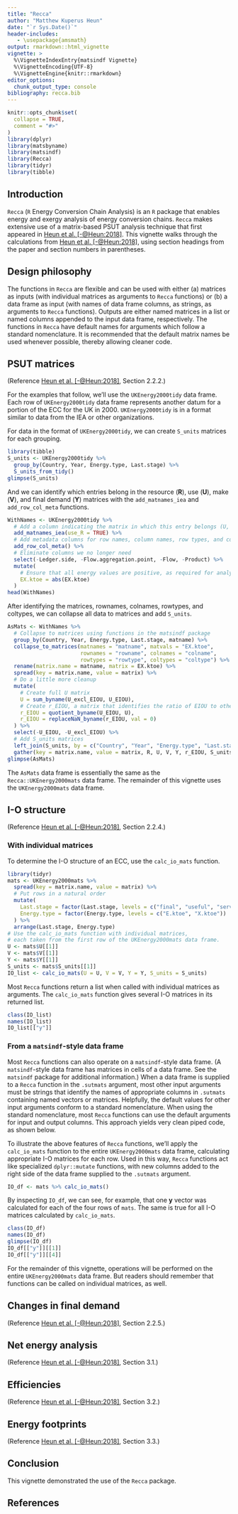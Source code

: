 ```yaml
---
title: "Recca"
author: "Matthew Kuperus Heun"
date: "`r Sys.Date()`"
header-includes:
   - \usepackage{amsmath}
output: rmarkdown::html_vignette
vignette: >
  %\VignetteIndexEntry{matsindf Vignette}
  %\VignetteEncoding{UTF-8}
  %\VignetteEngine{knitr::rmarkdown}
editor_options: 
  chunk_output_type: console
bibliography: recca.bib
---
```


```r
knitr::opts_chunk$set(
  collapse = TRUE,
  comment = "#>"
)
library(dplyr)
library(matsbyname)
library(matsindf)
library(Recca)
library(tidyr)
library(tibble)
```

<!-- Establish some helpful LaTeX shortcuts for equations -->
\newcommand{\transpose}[1]{#1^\mathrm{T}}
\newcommand{\inverse}[1]{#1^{\mathrm{-}1}}
\newcommand{\mat}[1]{\mathbf{#1}}
\newcommand{\colvec}[1]{\mathbf{#1}}
\newcommand{\rowvec}[1]{\transpose{\colvec{#1}}}
\newcommand{\inversetranspose}[1]{\transpose{\left( \inverse{\mat{#1}} \right)}}
\newcommand{\transposeinverse}[1]{\inverse{\left( \transpose{\mat{#1}} \right)}}
\newcommand{\hatinv}[1]{\inverse{\widehat{#1}}}

## Introduction

`Recca` (`R` Energy Conversion Chain Analysis)
is an `R` package that enables
energy and exergy analysis of energy conversion chains.
`Recca` makes extensive use of a matrix-based PSUT analysis technique
that first appeared in 
[Heun et al. [-@Heun:2018]](https://doi.org/10.1016/j.apenergy.2018.05.109).
This vignette walks through the calculations from [Heun et al. [-@Heun:2018]](https://doi.org/10.1016/j.apenergy.2018.05.109),
using section headings from the paper and section numbers in parentheses.


## Design philosophy

The functions in `Recca` are flexible and can be used with either
(a) matrices as inputs 
(with individual matrices as arguments to `Recca` functions)
or 
(b) a data frame as input
(with names of data frame columns, as strings, as arguments to `Recca` functions).
Outputs are either 
named matrices in a list
or
named columns appended to the input data frame, respectively.
The functions in `Recca` have default names for arguments which follow a standard nomenclature.
It is recommended that the default matrix names be used whenever possible, 
thereby allowing cleaner code.


## PSUT matrices

(Reference [Heun et al. [-@Heun:2018]](https://doi.org/10.1016/j.apenergy.2018.05.109), Section 2.2.2.)

For the examples that follow, we'll use the `UKEnergy2000tidy` data frame.
Each row of `UKEnergy2000tidy` data frame represents 
another datum for a portion of the ECC for the UK in 2000.
`UKEnergy2000tidy` is in a format similar to data from the IEA or other organizations.

For data in the format of `UKEnergy2000tidy`, 
we can create `S_units` matrices for each grouping.

```r
library(tibble)
S_units <- UKEnergy2000tidy %>%
  group_by(Country, Year, Energy.type, Last.stage) %>%
  S_units_from_tidy()
glimpse(S_units)
```

And we can identify which entries belong in the
resource ($\mat{R}$), use ($\mat{U}$), make ($\mat{V}$), and
final demand ($\mat{Y}$) matrices 
with the `add_matnames_iea` and `add_row_col_meta` functions.

```r
WithNames <- UKEnergy2000tidy %>%
  # Add a column indicating the matrix in which this entry belongs (U, V, or Y).
  add_matnames_iea(use_R = TRUE) %>%
  # Add metadata columns for row names, column names, row types, and column types.
  add_row_col_meta() %>% 
  # Eliminate columns we no longer need
  select(-Ledger.side, -Flow.aggregation.point, -Flow, -Product) %>%
  mutate(
    # Ensure that all energy values are positive, as required for analysis.
    EX.ktoe = abs(EX.ktoe)
  )
head(WithNames)
```

After identifying the matrices, rownames, colnames, rowtypes, and coltypes, 
we can collapse all data to matrices and add `S_units`.

```r
AsMats <- WithNames %>%
  # Collapse to matrices using functions in the matsindf package
  group_by(Country, Year, Energy.type, Last.stage, matname) %>%
  collapse_to_matrices(matnames = "matname", matvals = "EX.ktoe",
                       rownames = "rowname", colnames = "colname",
                       rowtypes = "rowtype", coltypes = "coltype") %>%
  rename(matrix.name = matname, matrix = EX.ktoe) %>%
  spread(key = matrix.name, value = matrix) %>%
  # Do a little more cleanup
  mutate(
    # Create full U matrix
    U = sum_byname(U_excl_EIOU, U_EIOU),
    # Create r_EIOU, a matrix that identifies the ratio of EIOU to other energy consumed.
    r_EIOU = quotient_byname(U_EIOU, U),
    r_EIOU = replaceNaN_byname(r_EIOU, val = 0)
  ) %>%
  select(-U_EIOU, -U_excl_EIOU) %>%
  # Add S_units matrices
  left_join(S_units, by = c("Country", "Year", "Energy.type", "Last.stage")) %>%
  gather(key = matrix.name, value = matrix, R, U, V, Y, r_EIOU, S_units)
glimpse(AsMats)
```

The `AsMats` data frame is essentially the same as the `Recca::UKEnergy2000mats` data frame.
The remainder of this vignette uses the `UKEnergy2000mats` data frame.


## I-O structure

(Reference [Heun et al. [-@Heun:2018]](https://doi.org/10.1016/j.apenergy.2018.05.109), Section 2.2.4.)


### With individual matrices

To determine the I-O structure of an ECC, use the `calc_io_mats` function.

```r
library(tidyr)
mats <- UKEnergy2000mats %>% 
  spread(key = matrix.name, value = matrix) %>% 
  # Put rows in a natural order
  mutate(
    Last.stage = factor(Last.stage, levels = c("final", "useful", "services")),
    Energy.type = factor(Energy.type, levels = c("E.ktoe", "X.ktoe"))
  ) %>% 
  arrange(Last.stage, Energy.type) 
# Use the calc_io_mats function with individual matrices, 
# each taken from the first row of the UKEnergy2000mats data frame.
U <- mats$U[[1]]
V <- mats$V[[1]]
Y <- mats$Y[[1]]
S_units <- mats$S_units[[1]]
IO_list <- calc_io_mats(U = U, V = V, Y = Y, S_units = S_units)
```

Most `Recca` functions return a list when called with individual matrices as arguments.
The `calc_io_mats` function gives several I-O matrices in its returned list.

```r
class(IO_list)
names(IO_list)
IO_list[["y"]]
```

### From a `matsindf`-style data frame

Most `Recca` functions can also operate on a `matsindf`-style data frame.
(A `matsindf`-style data frame has matrices in cells of a data frame.
See the `matsindf` package for additional information.)
When a data frame is supplied to a `Recca` function in the `.sutmats` argument, 
most other input arguments must be strings 
that identify the names of appropriate columns in `.sutmats` containing 
named vectors or matrices.
Helpfully, the default values for other input arguments conform to a standard nomenclature.
When using the standard nomenclature, 
most `Recca` functions can use the default arguments
for input and output columns.
This approach yields very clean piped code, as shown below.

To illustrate the above features of `Recca` functions, 
we'll apply the `calc_io_mats` function to the entire `UKEnergy2000mats` data frame, 
calculating appropriate I-O matrices for each row.
Used in this way, `Recca` functions act like specialized `dplyr::mutate` functions,
with new columns added to the right side of the data frame supplied to the `.sutmats` argument.

```r
IO_df <- mats %>% calc_io_mats()
```

By inspecting `IO_df`, we can see, for example, 
that one $\colvec{y}$ vector was calculated for 
each of the four rows of `mats`.
The same is true for all I-O matrices calculated by `calc_io_mats`.

```r
class(IO_df)
names(IO_df)
glimpse(IO_df)
IO_df[["y"]][[1]]
IO_df[["y"]][[4]]
```

For the remainder of this vignette, 
operations will be performed on the entire `UKEnergy2000mats` data frame.
But readers should remember that functions can be called on 
individual matrices, as well.


## Changes in final demand

(Reference [Heun et al. [-@Heun:2018]](https://doi.org/10.1016/j.apenergy.2018.05.109), Section 2.2.5.)


## Net energy analysis
(Reference [Heun et al. [-@Heun:2018]](https://doi.org/10.1016/j.apenergy.2018.05.109), Section 3.1.)


## Efficiencies

(Reference [Heun et al. [-@Heun:2018]](https://doi.org/10.1016/j.apenergy.2018.05.109), Section 3.2.)


## Energy footprints

(Reference [Heun et al. [-@Heun:2018]](https://doi.org/10.1016/j.apenergy.2018.05.109), Section 3.3.)





## Conclusion

This vignette demonstrated the use of the `Recca` package. 


## References
